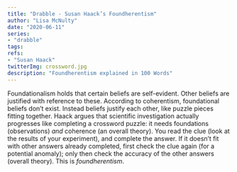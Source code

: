 ```yaml
---
title: "Drabble - Susan Haack’s Foundherentism"
author: "Lisa McNulty"
date: "2020-06-11"
series:
- "drabble"
tags: 
refs:
- "Susan Haack"
twitterImg: crossword.jpg
description: "Foundherentism explained in 100 Words"
---
```



Foundationalism holds that certain beliefs are self-evident. Other beliefs are justified with reference to these. According to coherentism, foundational beliefs don’t exist. Instead beliefs justify each other, like puzzle pieces fitting together. Haack argues that scientific investigation actually progresses like completing a crossword puzzle: it needs foundations (observations) *and* coherence (an overall theory). You read the clue (look at the results of your experiment), and complete the answer. If it doesn’t fit with other answers already completed, first check the clue again (for a potential anomaly); only then check the accuracy of the other answers (overall theory). This is *foundherentism*. 
